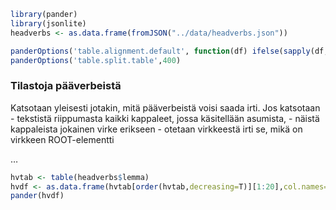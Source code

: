 
```r
library(pander)
library(jsonlite)
headverbs <- as.data.frame(fromJSON("../data/headverbs.json"))

panderOptions('table.alignment.default', function(df) ifelse(sapply(df, is.numeric), 'right', 'left'))
panderOptions('table.split.table',400)

```


### Tilastoja pääverbeistä


Katsotaan yleisesti jotakin, mitä pääverbeistä voisi saada irti.
Jos katsotaan  
    - tekstistä riippumasta kaikki kappaleet, jossa käsitellään asumista, 
    - näistä kappaleista jokainen virke erikseen
    - otetaan virkkeestä irti se, mikä on virkkeen ROOT-elementti

...

```r

hvtab <- table(headverbs$lemma)
hvdf <- as.data.frame(hvtab[order(hvtab,decreasing=T)][1:20],col.names=c("Lemma","Frekvenssi"))
pander(hvdf)

```

